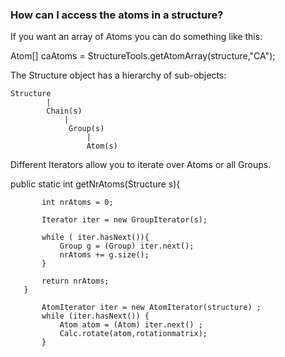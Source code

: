 ===How can I access the atoms in a structure?===


If you want an array of Atoms you can do something like this:

<java>
Atom[] caAtoms = StructureTools.getAtomArray(structure,"CA");
</java>

The Structure object has a hierarchy of sub-objects:

<pre>
Structure
        |
        Chain(s)
            |
             Group(s)
                 |
                 Atom(s)
</pre>



Different Iterators allow you to iterate over Atoms or all Groups.


<java>
public static int getNrAtoms(Structure s){
       
        int nrAtoms = 0;
        
        Iterator iter = new GroupIterator(s);
        
        while ( iter.hasNext()){
            Group g = (Group) iter.next();
            nrAtoms += g.size();
        }
        
        return nrAtoms;
    }
</java>


<java>
        AtomIterator iter = new AtomIterator(structure) ;
        while (iter.hasNext()) {
            Atom atom = (Atom) iter.next() ;
            Calc.rotate(atom,rotationmatrix);
        }
</java>